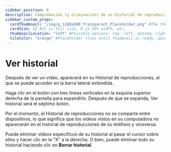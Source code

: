 ```yaml
---
sidebar_position: 6
description: Comprobación (y eliminación) de su historial de reproducciones.
sidebar_custom_props:
  cardThumbnail: "/img/g_1200x600_Transparent_Placeholder.png" #The thumbnail on the category card.
  cardSize: 12 #12 is full size, 6 is 50% width, etc.
  thumbnailLocation: "left" #Possible options: top, left, bottom, right, none
  tileColor: "orange" #Placeholder tiles until thumbnail is ready, possible options: blue, cream, darkpurple, lightpurple, mauve, orange, pink, none
---
```


# Ver historial

Después de ver un video, aparecerá en su Historial de reproducciones, al que se puede acceder en la barra lateral extendida.

Haga clic en el botón con tres líneas verticales en la esquina superior derecha de la pantalla para expandirlo. Después de que se expanda, Ver historial será el séptimo botón.

Por el momento, el Historial de reproducciones no se comparte entre dispositivos, lo que significa que los videos vistos en su computadora no aparecerán en el historial de reproducciones de su teléfono y viceversa.

Puede eliminar videos específicos de su historial al pasar el cursor sobre ellos y hacer clic en la "X" a la derecha. O bien, puede eliminar todo su historial haciendo clic en **Borrar historial**.
